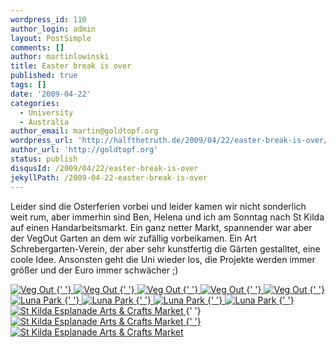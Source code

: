 ```yaml
---
wordpress_id: 110
author_login: admin
layout: PostSimple
comments: []
author: martinlowinski
title: Easter break is over
published: true
tags: []
date: '2009-04-22'
categories:
  - University
  - Australia
author_email: martin@goldtopf.org
wordpress_url: 'http://halfthetruth.de/2009/04/22/easter-break-is-over/'
author_url: 'http://goldtopf.org'
status: publish
disqusId: /2009/04/22/easter-break-is-over
jekyllPath: /2009-04-22-easter-break-is-over
---
```


Leider sind die Osterferien vorbei und leider kamen wir nicht sonderlich weit rum, aber immerhin sind Ben, Helena und ich am Sonntag nach St Kilda auf einen Handarbeitsmarkt. Ein ganz netter Markt, spannender war aber der VegOut Garten an dem wir zuf&auml;llig vorbeikamen. Ein Art Schrebergarten-Verein, der aber sehr kunstfertig die G&auml;rten gestalltet, eine coole Idee.
Ansonsten geht die Uni wieder los, die Projekte werden immer gr&ouml;&szlig;er und der Euro immer schw&auml;cher ;)

<div class="flickrset">
  <a
    title="Veg Out"
    rel="lightbox[Australia]"
    href="http://farm4.static.flickr.com/3590/3458701612_f1cc2b1ff5.jpg"
  >
    <img src="//farm4.static.flickr.com/3590/3458701612_f1cc2b1ff5_s.jpg" alt="Veg Out" />
  </a>
  <a
    title="Veg Out"
    rel="lightbox[Australia]"
    href="http://farm4.static.flickr.com/3588/3458697648_386b7356ff.jpg"
  >
    {' '}
    <img src="//farm4.static.flickr.com/3588/3458697648_386b7356ff_s.jpg" alt="Veg Out" />
  </a>
  <a
    title="Veg Out"
    rel="lightbox[Australia]"
    href="http://farm4.static.flickr.com/3534/3458693448_6877051559.jpg"
  >
    {' '}
    <img src="//farm4.static.flickr.com/3534/3458693448_6877051559_s.jpg" alt="Veg Out" />
  </a>
  <a
    title="Veg Out"
    rel="lightbox[Australia]"
    href="http://farm4.static.flickr.com/3563/3457873385_f4aea10199.jpg"
  >
    {' '}
    <img src="//farm4.static.flickr.com/3563/3457873385_f4aea10199_s.jpg" alt="Veg Out" />
  </a>
  <a
    title="Veg Out"
    rel="lightbox[Australia]"
    href="http://farm4.static.flickr.com/3644/3458686022_812deff869.jpg"
  >
    {' '}
    <img src="//farm4.static.flickr.com/3644/3458686022_812deff869_s.jpg" alt="Veg Out" />
  </a>
  <a
    title="Luna Park"
    rel="lightbox[Australia]"
    href="http://farm4.static.flickr.com/3664/3457800033_dd01e1caa1.jpg"
  >
    {' '}
    <img src="//farm4.static.flickr.com/3664/3457800033_dd01e1caa1_s.jpg" alt="Luna Park" />
  </a>
  <a
    title="Luna Park"
    rel="lightbox[Australia]"
    href="http://farm4.static.flickr.com/3513/3457795683_e5c77f4920.jpg"
  >
    {' '}
    <img src="//farm4.static.flickr.com/3513/3457795683_e5c77f4920_s.jpg" alt="Luna Park" />
  </a>
  <a
    title="Luna Park"
    rel="lightbox[Australia]"
    href="http://farm4.static.flickr.com/3610/3458607592_b853c96e84.jpg"
  >
    {' '}
    <img src="//farm4.static.flickr.com/3610/3458607592_b853c96e84_s.jpg" alt="Luna Park" />
  </a>
  <a
    title="Luna Park"
    rel="lightbox[Australia]"
    href="http://farm4.static.flickr.com/3480/3457786533_d3115a94cf.jpg"
  >
    {' '}
    <img src="//farm4.static.flickr.com/3480/3457786533_d3115a94cf_s.jpg" alt="Luna Park" />
  </a>
  <a
    title="St Kilda Esplanade Arts &amp; Crafts Market"
    rel="lightbox[Australia]"
    href="http://farm4.static.flickr.com/3553/3457766299_3bec173c19.jpg"
  >
    {' '}
    <img
      src="//farm4.static.flickr.com/3553/3457766299_3bec173c19_s.jpg"
      alt="St Kilda Esplanade Arts &amp; Crafts Market"
    />
  </a>{' '}
  <a
    title="St Kilda Esplanade Arts &amp; Crafts Market"
    rel="lightbox[Australia]"
    href="http://farm4.static.flickr.com/3641/3458578034_04aab0795f.jpg"
  >
    <img
      src="//farm4.static.flickr.com/3641/3458578034_04aab0795f_s.jpg"
      alt="St Kilda Esplanade Arts &amp; Crafts Market"
    />
  </a>
  <a
    title="St Kilda Esplanade Arts &amp; Crafts Market"
    rel="lightbox[Australia]"
    href="http://farm4.static.flickr.com/3524/3457769675_ca8a58c80e.jpg"
  >
    {' '}
    <img
      src="//farm4.static.flickr.com/3524/3457769675_ca8a58c80e_s.jpg"
      alt="St Kilda Esplanade Arts &amp; Crafts Market"
    />
  </a>
</div>
